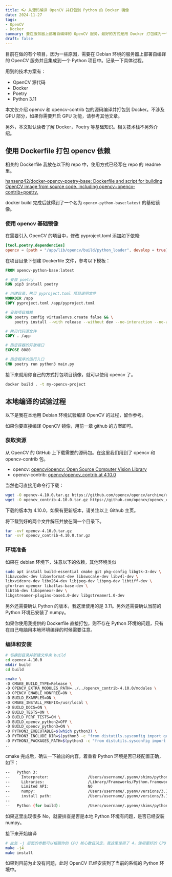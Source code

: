 ```yaml
---
title: 👓 从源码编译 OpenCV 并打包到 Python 的 Docker 镜像
date: 2024-11-27
tags:
- OpenCV
- Docker
summary: 要在服务器上部署自编译的 OpenCV 服务，最好的方式是用 Docker 打包成为一个独立的镜像并发布到服务器。过程实在挺复杂的做个记录。
draft: false
---
```


目前在做的有个项目，因为一些原因，需要在 Debian 环境的服务器上部署自编译的 OpenCV 服务并且集成到一个 Python 项目中。记录一下具体过程。

用到的技术方案有：
- OpenCV 源代码
- Docker
- Poetry
- Python 3.11

本文仅介绍 opencv 和 opencv-contrib 包的源码编译并打包到 Docker。不涉及 GPU 部分，如果你需要开启 GPU 功能，请参考其他文章。

另外，本文默认读者了解 Docker，Poetry 等基础知识。相关技术栈不另外介绍。

## 使用 Dockerfile 打包 opencv 依赖

相关的 Dockerfile 我放在以下的 repo 中，使用方式已经写在 repo 的 readme 里。

[hansenz42/docker-opencv-poetry-base: Dockerfile and script for building OpenCV image from source code. including opencv+opencv-contrib+poetry.](https://github.com/hansenz42/docker-opencv-poetry-base)

docker build 完成后就得到了一个名为 `opencv-python-base:latest` 的基础镜像。

### 使用 opencv 基础镜像

在需要引入 OpenCV 的项目中，修改 pyproject.toml 添加如下依赖:

```toml
[tool.poetry.dependencies]
opencv = {path = "/app/lib/opencv/build/python_loader", develop = true}
```

在项目目录下创建 Dockerfile 文件，参考以下模板：

```dockerfile
FROM opencv-python-base:latest

# 安装 poetry
RUN pip3 install poetry

# 创建目录，拷贝 pyproject.toml 项目说明文件
WORKDIR /app
COPY pyproject.toml /app/pyproject.toml

# 安装项目依赖
RUN poetry config virtualenvs.create false && \
    poetry install --with release --without dev --no-interaction --no-ansi --no-root

# 拷贝代码源文件
COPY . /app

# 指定容器的开放端口
EXPOSE 8080

# 指定程序的运行入口
CMD poetry run python3 main.py
```

接下来就用你自己的方式打包项目镜像，就可以使用 opencv 了。

```bash
docker build . -t my-opencv-project
```

## 本地编译的试验过程

以下是我在本地用 Debian 环境试验编译 OpenCV 的过程，留作参考。

如果你要直接编译 OpenCV 镜像，用前一章 github 的方案即可。

### 获取资源

从 OpenCV 的 GitHub 上下载需要的源码包。在这里我们用到了 opencv 和 opencv-contrib 包。

- opencv: [opencv/opencv: Open Source Computer Vision Library](https://github.com/opencv/opencv)
- opencv-contrib: [opencv/opencv_contrib at 4.10.0](https://github.com/opencv/opencv_contrib/tree/4.10.0)

当然也可直接用命令行下载：

```bash
wget -O opencv-4.10.0.tar.gz https://github.com/opencv/opencv/archive/refs/tags/4.10.0.tar.gz
wget -O opencv_contrib-4.10.0.tar.gz https://github.com/opencv/opencv_contrib/archive/refs/tags/4.10.0.tar.gz
```

下载的版本为 4.10.0，如果有更新版本，请关注以上 Github 主页。

将下载到好的两个文件解压并放在同一个目录下。

```bash
tar -xvf opencv-4.10.0.tar.gz
tar -xvf opencv_contrib-4.10.0.tar.gz
```

### 环境准备

如果在 debian 环境下，注意以下的依赖，其他环境类似

```bash
sudo apt install build-essential cmake git pkg-config libgtk-3-dev \
libavcodec-dev libavformat-dev libswscale-dev libv4l-dev \
libxvidcore-dev libx264-dev libjpeg-dev libpng-dev libtiff-dev \
gfortran openexr libatlas-base-dev \
libtbb-dev libopenexr-dev \
libgstreamer-plugins-base1.0-dev libgstreamer1.0-dev
```

另外还需要确认 Python 的版本，我这里使用的是 3.11。另外还需要确认当前的 Python 环境已安装了 numpy。

如果你使用我提供的 Dockerfile 直接打包，则不存在 Python 环境的问题，只有在自己电脑用本地环境编译的时候需要注意。

### 编译和安装

```bash
# 切换到目录并新建文件夹 build
cd opencv-4.10.0
mkdir build
cd build

cmake \
-D CMAKE_BUILD_TYPE=Release \
-D OPENCV_EXTRA_MODULES_PATH=../../opencv_contrib-4.10.0/modules \
-D OPENCV_ENABLE_NONFREE=ON \
-D BUILD_EXAMPLES=ON \
-D CMAKE_INSTALL_PREFIX=/usr/local \
-D BUILD_DOCS=ON \
-D BUILD_TESTS=ON \
-D BUILD_PERF_TESTS=ON \
-D BUILD_opencv_python2=OFF \
-D BUILD_opencv_python3=ON \
-D PYTHON3_EXECUTABLE=$(which python3) \
-D PYTHON3_INCLUDE_DIR=$(python3 -c "from distutils.sysconfig import get_python_inc; print(get_python_inc())") \
-D PYTHON3_PACKAGES_PATH=$(python3 -c "from distutils.sysconfig import get_python_lib; print(get_python_lib())") \
..
```

cmake 完成后，确认一下输出的内容，着重看 Python 环境是否已经配置正确，如下：

```bash
--   Python 3:
--     Interpreter:                 /Users/username/.pyenv/shims/python3 (ver 3.11.10)
--     Libraries:                   /Library/Frameworks/Python.framework/Versions/3.11/lib/libpython3.11.dylib (ver 3.11.10)
--     Limited API:                 NO
--     numpy:                       /Users/username/.pyenv/versions/3.11.10/lib/python3.11/site-packages/numpy/_core/include (ver 2.1.3)
--     install path:                /Users/username/.pyenv/versions/3.11.10/lib/python3.11/site-packages/cv2/python-3.11
--
--   Python (for build):            /Users/username/.pyenv/shims/python3
```

如果这里出现很多 No，就要排查是否是本地 Python 环境有问题，是否已经安装 numpy。

接下来开始编译

```bash
# 此处 -j 后面的参数可以根据你的 CPU 核心数目决定，我这里使用了 4，使用更好的 CPU 可以提升到 8 甚至 12
make -j4
make install
```
如果到目前为止没有问题，此时 OpenCV 已经安装到了当前的系统的 Python 环境中。
